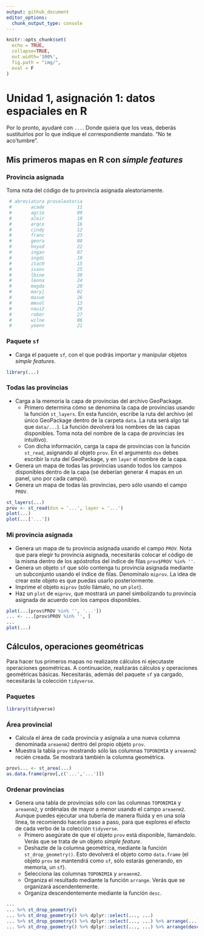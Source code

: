 ```yaml
---
output: github_document
editor_options: 
  chunk_output_type: console
---
```


```r
knitr::opts_chunk$set(
  echo = TRUE,
  collapse=TRUE,
  out.width='100%',
  fig.path = "img/",
  eval = F
)
```

# Unidad 1, asignación 1: datos espaciales en R

Por lo pronto, ayudaré con `...`. Donde quiera que los veas, deberás sustituirlos por lo que indique el correspondiente mandato. "No te aco'tumbre".

## Mis primeros mapas en R con *simple features*

### Provincia asignada

Toma nota del código de tu provincia asignada aleatoriamente.

```r
 # abreviatura provaleatoria
 #       acade            11
 #       agrie            09
 #       aleir            10
 #       arqco            16
 #       cindy            12
 #       franc            23
 #       geora            08
 #       hoyod            22
 #       ingan            07
 #       ingdi            19
 #       itac9            15
 #       ivanv            25
 #       lbine            30
 #       leona            24
 #       magda            20
 #       maryj            02
 #       masue            26
 #       mmvol            13
 #       naui2            29
 #       rober            27
 #       wilne            06
 #       yoenn            21
```


### Paquete `sf`

* Carga el paquete `sf`, con el que podrás importar y manipular objetos *simple features*.

```r
library(...)
```

### Todas las provincias

* Carga a la memoria la capa de provincias del archivo GeoPackage.
    * Primero determina cómo se denomina la capa de provincias usando la función `st_layers`. En esta función, escribe la ruta del archivo (el único GeoPackage dentro de la carpeta `data`. La ruta será algo tal que `data/...`). La función devolverá los nombres de las capas disponibles. Toma nota del nombre de la capa de provincias (es intuitivo).
    * Con dicha información, carga la capa de provincias con la función `st_read`, asignando al objeto `prov`. En el argumento `dsn` debes escribir la ruta del GeoPackage, y en `layer` el nombre de la capa.
* Genera un mapa de todas las provincias usando todos los campos disponibles dentro de la capa (se deberían generar 4 mapas en un panel, uno por cada campo).
* Genera un mapa de todas las provincias, pero sólo usando el campo `PROV`.

```r
st_layers(...)
prov <- st_read(dsn = '...', layer = '...')
plot(...)
plot(...['...'])
```

### Mi provincia asignada

* Genera un mapa de tu provincia asignada usando el campo `PROV`. Nota que para elegir tu provincia asignada, necesitarás colocar el código de la misma dentro de los apóstrofos del índice de filas `prov$PROV %in% ''`.
* Genera un objeto `sf` que sólo contenga tu provincia asignada mediante un subconjunto usando el índice de filas. Denomínalo `miprov`. La idea de crear este objeto es que puedas usarlo posteriormente.
* Imprime el objeto `miprov` (sólo llámalo, no un `plot`).
* Haz un `plot` de `miprov`, que mostrará un panel simbolizando tu provincia asignada de acuerdo con los campos disponibles.


```r
plot(...[prov$PROV %in% '', '...'])
... <- ...[prov$PROV %in% '', ]
...
plot(...)
```

## Cálculos, operaciones geométricas

Para hacer tus primeros mapas no realizaste cálculos ni ejecutaste operaciones geométricas. A continuación, realizarás cálculos y operaciones geométricas básicas. Necesitarás, además del paquete `sf` ya cargado, necesitarás la colección `tidyverse`.

### Paquetes

```r
library(tidyverse)
```

### Área provincial

* Calcula el área de cada provincia y asígnala a una nueva columna denominada `areaenm2` dentro del propio objeto  `prov`.
* Muestra la tabla `prov` mostrando sólo las columnas `TOPONIMIA` y `areaenm2` recién creada. Se mostrará también la columna geométrica.

```r
prov$... <- st_area(...)
as.data.frame(prov[,c('...','...')])
```

### Ordenar provincias

* Genera una tabla de provincias sólo con las columnas `TOPONIMIA` y `areaenm2`, y ordénalas de mayor a menor usando el campo `areaenm2`. Aunque puedes ejecutar una tubería de manera fluida y en una sola línea, te recomiendo hacerlo paso a paso, para que explores el efecto de cada verbo de la colección `tidyverse`.
    * Primero asegúrate de que el objeto `prov` está disponible, llamándolo. Verás que se trata de un objeto *simple feature*.
    * Deshazte de la columna geométrica, mediante la función `st_drop_geometry()`. Esto devolverá el objeto como `data.frame` (el objeto `prov` se mantendrá como `sf`, sólo estarás generando, en memoria, un `sf`).
    * Selecciona las columnas `TOPONIMIA` y `areaenm2`.
    * Organiza el resultado mediante la función `arrange`. Verás que se organizará ascendentemente.
    * Organiza descendentemente mediante la función `desc`.

```r
...
... %>% st_drop_geometry()
... %>% st_drop_geometry() %>% dplyr::select(..., ...)
... %>% st_drop_geometry() %>% dplyr::select(..., ...) %>% arrange(...)
... %>% st_drop_geometry() %>% dplyr::select(..., ...) %>% arrange(desc(...))
```

